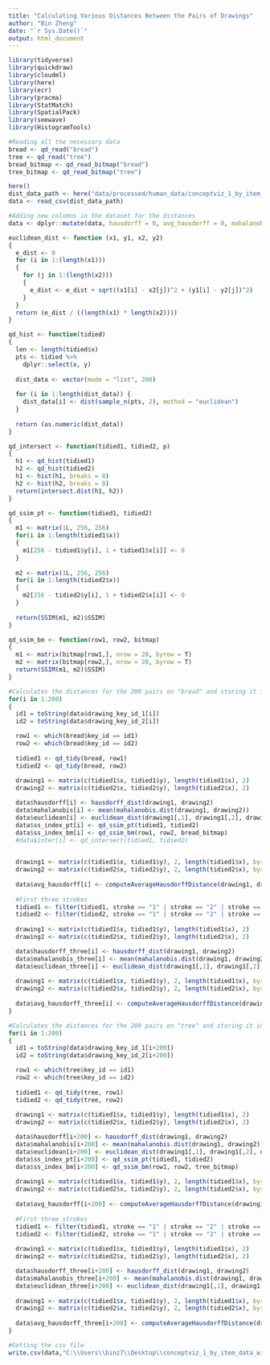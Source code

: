 ---
title: "Calculating Various Distances Between the Pairs of Drawings"
author: "Bin Zheng"
date: "`r Sys.Date()`"
output: html_document
---

```{r}
library(tidyverse)
library(quickdraw)
library(cloudml)
library(here)
library(ecr)
library(pracma)
library(StatMatch)
library(SpatialPack)
library(seewave)
library(HistogramTools)
```
```{r}
#Reading all the necessary data
bread <- qd_read("bread")
tree <- qd_read("tree")
bread_bitmap <- qd_read_bitmap("bread")
tree_bitmap <- qd_read_bitmap("tree")

here()
dist_data_path <- here("data/processed/human_data/conceptviz_1_by_item_data.csv")
data <- read_csv(dist_data_path)
```

```{r}
#Adding new colomns in the dataset for the distances
data <- dplyr::mutate(data, hausdorff = 0, avg_hausdorff = 0, mahalanobis = 0, euclidean = 0, hausdorff_three = 0, avg_hausdorff_three = 0, mahalanobis_three = 0, euclidean_three = 0, ss_index_pt = 0, ss_index_bm = 0)
```

```{r}
euclidean_dist <- function (x1, y1, x2, y2)
{
  e_dist <- 0
  for (i in 1:(length(x1)))
  {
    for (j in 1:(length(x2)))
    {
      e_dist <- e_dist + sqrt((x1[i] - x2[j])^2 + (y1[i] - y2[j])^2)
    }
  }
  return (e_dist / ((length(x1) * length(x2))))
}
```

```{r}
qd_hist <- function(tidied)
{
  len <- length(tidied$x)
  pts <- tidied %>%
    dplyr::select(x, y)
  
  dist_data <- vector(mode = "list", 200)
  
  for (i in 1:length(dist_data)) {
    dist_data[i] <- dist(sample_n(pts, 2), method = "euclidean")
  }
  
  return (as.numeric(dist_data))
}

qd_intersect <- function(tidied1, tidied2, p)
{
  h1 <- qd_hist(tidied1)
  h2 <- qd_hist(tidied2)
  h1 <- hist(h1, breaks = 8)
  h2 <- hist(h2, breaks = 8)
  return(intersect.dist(h1, h2))
}
```

```{r}
qd_ssim_pt <- function(tidied1, tidied2)
{
  m1 <- matrix(1L, 256, 256)
  for(i in 1:length(tidied1$x))
  {
    m1[256 - tidied1$y[i], 1 + tidied1$x[i]] <- 0
  }
  
  m2 <- matrix(1L, 256, 256)
  for(i in 1:length(tidied2$x))
  {
    m2[256 - tidied2$y[i], 1 + tidied2$x[i]] <- 0
  }
  
  return(SSIM(m1, m2)$SSIM)
}
```

```{r}
qd_ssim_bm <- function(row1, row2, bitmap)
{
  m1 <- matrix(bitmap[row1,], nrow = 28, byrow = T)
  m2 <- matrix(bitmap[row2,], nrow = 28, byrow = T)
  return(SSIM(m1, m2)$SSIM)
}
```

```{r}
#Calculates the distances for the 200 pairs on "bread" and storing it in the dataset
for(i in 1:200)
{
  id1 = toString(data$drawing_key_id_1[i])
  id2 = toString(data$drawing_key_id_2[i])

  row1 <- which(bread$key_id == id1)
  row2 <- which(bread$key_id == id2)
  
  tidied1 <- qd_tidy(bread, row1)
  tidied2 <- qd_tidy(bread, row2)
  
  drawing1 <- matrix(c(tidied1$x, tidied1$y), length(tidied1$x), 2)
  drawing2 <- matrix(c(tidied2$x, tidied2$y), length(tidied2$x), 2)

  data$hausdorff[i] <- hausdorff_dist(drawing1, drawing2)
  data$mahalanobis[i] <- mean(mahalanobis.dist(drawing1, drawing2))
  data$euclidean[i] <- euclidean_dist(drawing1[,1], drawing1[,2], drawing2[,1], drawing2[,2])
  data$ss_index_pt[i] <- qd_ssim_pt(tidied1, tidied2)
  data$ss_index_bm[i] <- qd_ssim_bm(row1, row2, bread_bitmap)
  #data$inter[i] <- qd_intersect(tidied1, tidied2)

  
  drawing1 <- matrix(c(tidied1$x, tidied1$y), 2, length(tidied1$x), byrow = TRUE)
  drawing2 <- matrix(c(tidied2$x, tidied2$y), 2, length(tidied2$x), byrow = TRUE)
  
  data$avg_hausdorff[i] <- computeAverageHausdorffDistance(drawing1, drawing2)
  
  #First three strokes
  tidied1 <- filter(tidied1, stroke == "1" | stroke == "2" | stroke == "3")
  tidied2 <- filter(tidied2, stroke == "1" | stroke == "2" | stroke == "3")
  
  drawing1 <- matrix(c(tidied1$x, tidied1$y), length(tidied1$x), 2)
  drawing2 <- matrix(c(tidied2$x, tidied2$y), length(tidied2$x), 2)

  data$hausdorff_three[i] <- hausdorff_dist(drawing1, drawing2)
  data$mahalanobis_three[i] <- mean(mahalanobis.dist(drawing1, drawing2))
  data$euclidean_three[i] <- euclidean_dist(drawing1[,1], drawing1[,2], drawing2[,1], drawing2[,2])
  
  drawing1 <- matrix(c(tidied1$x, tidied1$y), 2, length(tidied1$x), byrow = TRUE)
  drawing2 <- matrix(c(tidied2$x, tidied2$y), 2, length(tidied2$x), byrow = TRUE)
  
  data$avg_hausdorff_three[i] <- computeAverageHausdorffDistance(drawing1, drawing2)
}
```

```{r}
#Calculates the distances for the 200 pairs on "tree" and storing it in the dataset
for(i in 1:200)
{
  id1 = toString(data$drawing_key_id_1[i+200])
  id2 = toString(data$drawing_key_id_2[i+200])

  row1 <- which(tree$key_id == id1)
  row2 <- which(tree$key_id == id2)
  
  tidied1 <- qd_tidy(tree, row1)
  tidied2 <- qd_tidy(tree, row2)
  
  drawing1 <- matrix(c(tidied1$x, tidied1$y), length(tidied1$x), 2)
  drawing2 <- matrix(c(tidied2$x, tidied2$y), length(tidied2$x), 2)

  data$hausdorff[i+200] <- hausdorff_dist(drawing1, drawing2)
  data$mahalanobis[i+200] <- mean(mahalanobis.dist(drawing1, drawing2))
  data$euclidean[i+200] <- euclidean_dist(drawing1[,1], drawing1[,2], drawing2[,1], drawing2[,2])
  data$ss_index_pt[i+200] <- qd_ssim_pt(tidied1, tidied2)
  data$ss_index_bm[i+200] <- qd_ssim_bm(row1, row2, tree_bitmap)
  
  drawing1 <- matrix(c(tidied1$x, tidied1$y), 2, length(tidied1$x), byrow = TRUE)
  drawing2 <- matrix(c(tidied2$x, tidied2$y), 2, length(tidied2$x), byrow = TRUE)
  
  data$avg_hausdorff[i+200] <- computeAverageHausdorffDistance(drawing1, drawing2)
  
  #First three strokes
  tidied1 <- filter(tidied1, stroke == "1" | stroke == "2" | stroke == "3")
  tidied2 <- filter(tidied2, stroke == "1" | stroke == "2" | stroke == "3")
  
  drawing1 <- matrix(c(tidied1$x, tidied1$y), length(tidied1$x), 2)
  drawing2 <- matrix(c(tidied2$x, tidied2$y), length(tidied2$x), 2)

  data$hausdorff_three[i+200] <- hausdorff_dist(drawing1, drawing2)
  data$mahalanobis_three[i+200] <- mean(mahalanobis.dist(drawing1, drawing2))
  data$euclidean_three[i+200] <- euclidean_dist(drawing1[,1], drawing1[,2], drawing2[,1], drawing2[,2])
  
  drawing1 <- matrix(c(tidied1$x, tidied1$y), 2, length(tidied1$x), byrow = TRUE)
  drawing2 <- matrix(c(tidied2$x, tidied2$y), 2, length(tidied2$x), byrow = TRUE)
  
  data$avg_hausdorff_three[i+200] <- computeAverageHausdorffDistance(drawing1, drawing2)
}
```

```{r}
#Getting the csv file
write.csv(data,"C:\\Users\\binz7\\Desktop\\conceptviz_1_by_item_data_with_various_metrics_r.csv")
```


